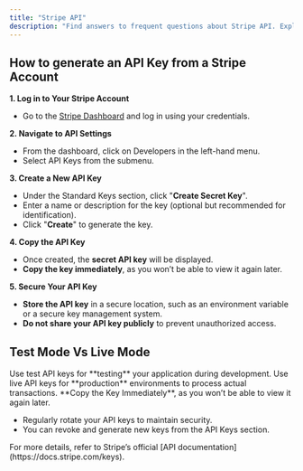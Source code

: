 ```yaml
---
title: "Stripe API"
description: "Find answers to frequent questions about Stripe API. Explore guides, troubleshooting tips, and best practices for seamless integration and efficient payment processing."
---
```


## How to generate an API Key from a Stripe Account

**1. Log in to Your Stripe Account**

- Go to the [Stripe Dashboard](https://dashboard.stripe.com/) and log in using your credentials.

**2. Navigate to API Settings**

- From the dashboard, click on Developers in the left-hand menu.
- Select API Keys from the submenu.

**3. Create a New API Key**

- Under the Standard Keys section, click "**Create Secret Key**".
- Enter a name or description for the key (optional but recommended for identification).
- Click "**Create**" to generate the key.

**4. Copy the API Key**

- Once created, the **secret API key** will be displayed.
- **Copy the key immediately**, as you won’t be able to view it again later.

**5. Secure Your API Key**

- **Store the API key** in a secure location, such as an environment variable or a secure key management system.
- **Do not share your API key publicly** to prevent unauthorized access.

## Test Mode Vs Live Mode

<Note>
  Use test API keys for **testing** your application during development.
  Use live API keys for **production** environments to process actual transactions.
</Note>

<Warning>
  **Copy the Key Immediately**, as you won’t be able to view it again later.

  - Regularly rotate your API keys to maintain security.
  - You can revoke and generate new keys from the API Keys section.
</Warning>

<Tip>
  For more details, refer to Stripe’s official [API documentation](https://docs.stripe.com/keys).
</Tip>